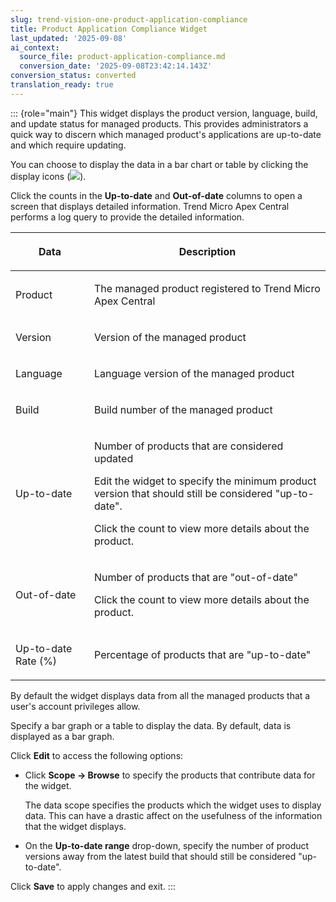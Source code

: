 ```yaml
---
slug: trend-vision-one-product-application-compliance
title: Product Application Compliance Widget
last_updated: '2025-09-08'
ai_context:
  source_file: product-application-compliance.md
  conversion_date: '2025-09-08T23:42:14.143Z'
conversion_status: converted
translation_ready: true
---
```


::: {role="main"}
This widget displays the product version, language, build, and update status for managed products. This provides administrators a quick way to discern which managed product's applications are up-to-date and which require updating.

You can choose to display the data in a bar chart or table by clicking the display icons (![](/images/widget_icon_display_bar_table=GUID-8C950E34-0D4B-4EC4-90B4-9B6EF12D3D3F=1=en-us=Low.webp)).

Click the counts in the **Up-to-date** and **Out-of-date** columns to open a screen that displays detailed information. Trend Micro Apex Central performs a log query to provide the detailed information.

<table>
<colgroup>
<col style="width: 25%" />
<col style="width: 75%" />
</colgroup>
<thead>
<tr>
<th><p>Data</p></th>
<th><p>Description</p></th>
</tr>
</thead>
<tbody>
<tr>
<td><p>Product</p></td>
<td><p>The managed product registered to Trend Micro Apex Central</p></td>
</tr>
<tr>
<td><p>Version</p></td>
<td><p>Version of the managed product</p></td>
</tr>
<tr>
<td><p>Language</p></td>
<td><p>Language version of the managed product</p></td>
</tr>
<tr>
<td><p>Build</p></td>
<td><p>Build number of the managed product</p></td>
</tr>
<tr>
<td><p>Up-to-date</p></td>
<td><p>Number of products that are considered updated</p>
<p>Edit the widget to specify the minimum product version that should still be considered "up-to-date".</p>
<p>Click the count to view more details about the product.</p></td>
</tr>
<tr>
<td><p>Out-of-date</p></td>
<td><p>Number of products that are "out-of-date"</p>
<p>Click the count to view more details about the product.</p></td>
</tr>
<tr>
<td><p>Up-to-date Rate (%)</p></td>
<td><p>Percentage of products that are "up-to-date"</p></td>
</tr>
</tbody>
</table>

By default the widget displays data from all the managed products that a user's account privileges allow.

Specify a bar graph or a table to display the data. By default, data is displayed as a bar graph.

Click **Edit** to access the following options:

- Click **Scope → Browse** to specify the products that contribute data for the widget.

  The data scope specifies the products which the widget uses to display data. This can have a drastic affect on the usefulness of the information that the widget displays.

- On the **Up-to-date range** drop-down, specify the number of product versions away from the latest build that should still be considered "up-to-date".

Click **Save** to apply changes and exit.
:::
